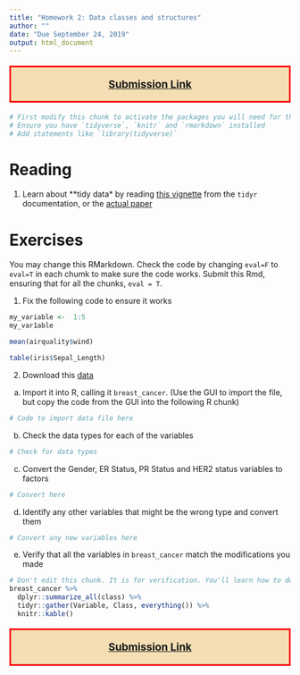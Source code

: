 ```yaml
---
title: "Homework 2: Data classes and structures"
author: ""
date: "Due September 24, 2019"
output: html_document
---
```


<p style="color: black; border:3px; border-style: solid; border-color: red; padding: 1em; background-color: wheat;font-size: 14pt;text-align:center">
[**Submission Link**](https://www.dropbox.com/request/4l3YxsRsIcUgMFhw3kKl){target=_blank}
</p>
 
```r
# First modify this chunk to activate the packages you will need for this HW.
# Ensure you have `tidyverse`, `knitr` and `rmarkdown` installed
# Add statements like `library(tidyverse)`

```



# Reading

1. Learn about **tidy data* by reading [this vignette](https://cran.r-project.org/web/packages/tidyr/vignettes/tidy-data.html) from the `tidyr` documentation, or the [actual paper](https://vita.had.co.nz/papers/tidy-data.html)

# Exercises

You may change this RMarkdown. Check the code by changing `eval=F` to `eval=T` in 
each chumk to make sure the code works. Submit this Rmd, ensuring that for all the 
chunks, `eval = T`. 

1. Fix the following code to ensure it works

```r
my_variable <-  1:5
my_var1able
```

```r
mean(airquality$wind)
```

```r
table(iris$Sepal_Length)
```


2. Download this [data](data/clinical_data_breast_cancer_modified.csv) 
  a. Import it into R, calling it `breast_cancer`. (Use the GUI to import the file, 
  but copy the code from the GUI into the following R chunk)
```r
# Code to import data file here


```
  
  b. Check the data types for each of the variables
```r
# Check for data types

```
  c. Convert the Gender, ER Status, PR Status and HER2 status variables to factors
```r
# Convert here
```
  d. Identify any other variables that might be the wrong type and convert them
```r
# Convert any new variables here
```
  e. Verify that all the variables in `breast_cancer` match the modifications you made
```r
# Don't edit this chunk. It is for verification. You'll learn how to do similar code on Wednesday. Do change the chunk option to `eval=T`
breast_cancer %>% 
  dplyr::summarize_all(class) %>% 
  tidyr::gather(Variable, Class, everything()) %>% 
  knitr::kable()
```
  

<p style="color: black; border:3px; border-style: solid; border-color: red; padding: 1em; background-color: wheat;font-size: 14pt;text-align:center">
[**Submission Link**](https://www.dropbox.com/request/4l3YxsRsIcUgMFhw3kKl){target=_blank}
</p>
 


